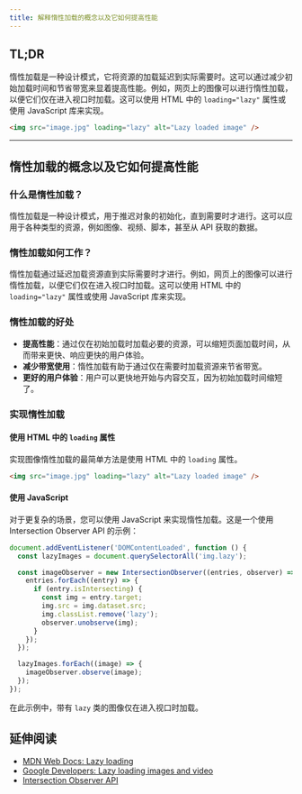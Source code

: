 ```yaml
---
title: 解释惰性加载的概念以及它如何提高性能
---
```


## TL;DR

惰性加载是一种设计模式，它将资源的加载延迟到实际需要时。这可以通过减少初始加载时间和节省带宽来显着提高性能。例如，网页上的图像可以进行惰性加载，以便它们仅在进入视口时加载。这可以使用 HTML 中的 `loading="lazy"` 属性或使用 JavaScript 库来实现。

```html
<img src="image.jpg" loading="lazy" alt="Lazy loaded image" />
```

***

## 惰性加载的概念以及它如何提高性能

### 什么是惰性加载？

惰性加载是一种设计模式，用于推迟对象的初始化，直到需要时才进行。这可以应用于各种类型的资源，例如图像、视频、脚本，甚至从 API 获取的数据。

### 惰性加载如何工作？

惰性加载通过延迟加载资源直到实际需要时才进行。例如，网页上的图像可以进行惰性加载，以便它们仅在进入视口时加载。这可以使用 HTML 中的 `loading="lazy"` 属性或使用 JavaScript 库来实现。

### 惰性加载的好处

* **提高性能**：通过仅在初始加载时加载必要的资源，可以缩短页面加载时间，从而带来更快、响应更快的用户体验。
* **减少带宽使用**：惰性加载有助于通过仅在需要时加载资源来节省带宽。
* **更好的用户体验**：用户可以更快地开始与内容交互，因为初始加载时间缩短了。

### 实现惰性加载

#### 使用 HTML 中的 `loading` 属性

实现图像惰性加载的最简单方法是使用 HTML 中的 `loading` 属性。

```html
<img src="image.jpg" loading="lazy" alt="Lazy loaded image" />
```

#### 使用 JavaScript

对于更复杂的场景，您可以使用 JavaScript 来实现惰性加载。这是一个使用 Intersection Observer API 的示例：

```js
document.addEventListener('DOMContentLoaded', function () {
  const lazyImages = document.querySelectorAll('img.lazy');

  const imageObserver = new IntersectionObserver((entries, observer) => {
    entries.forEach((entry) => {
      if (entry.isIntersecting) {
        const img = entry.target;
        img.src = img.dataset.src;
        img.classList.remove('lazy');
        observer.unobserve(img);
      }
    });
  });

  lazyImages.forEach((image) => {
    imageObserver.observe(image);
  });
});
```

在此示例中，带有 `lazy` 类的图像仅在进入视口时加载。

## 延伸阅读

* [MDN Web Docs: Lazy loading](https://developer.mozilla.org/en-US/docs/Web/Performance/Lazy_loading)
* [Google Developers: Lazy loading images and video](https://developers.google.com/web/fundamentals/performance/lazy-loading-guidance/images-and-video)
* [Intersection Observer API](https://developer.mozilla.org/en-US/docs/Web/API/Intersection_Observer_API)
